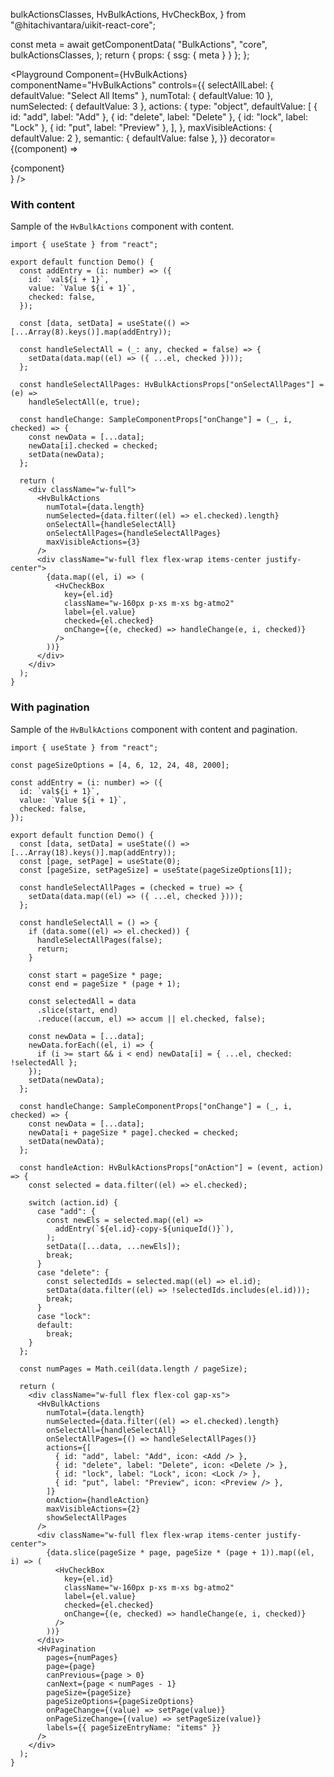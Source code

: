   bulkActionsClasses,
  HvBulkActions,
  HvCheckBox,
} from "@hitachivantara/uikit-react-core";


  const meta = await getComponentData(
    "BulkActions",
    "core",
    bulkActionsClasses,
  );
  return { props: { ssg: { meta } } };
};

<Description />

<Page>

<Playground
  Component={HvBulkActions}
  componentName="HvBulkActions"
  controls={{
    selectAllLabel: { defaultValue: "Select All Items" },
    numTotal: { defaultValue: 10 },
    numSelected: { defaultValue: 3 },
    actions: {
      type: "object",
      defaultValue: [
        { id: "add", label: "Add" },
        { id: "delete", label: "Delete" },
        { id: "lock", label: "Lock" },
        { id: "put", label: "Preview" },
      ],
    },
    maxVisibleActions: { defaultValue: 2 },
    semantic: { defaultValue: false },
  }}
  decorator={(component) => <div className="w-full">{component}</div>}
/>

### With content

Sample of the `HvBulkActions` component with content.

```tsx live
import { useState } from "react";

export default function Demo() {
  const addEntry = (i: number) => ({
    id: `val${i + 1}`,
    value: `Value ${i + 1}`,
    checked: false,
  });

  const [data, setData] = useState(() => [...Array(8).keys()].map(addEntry));

  const handleSelectAll = (_: any, checked = false) => {
    setData(data.map((el) => ({ ...el, checked })));
  };

  const handleSelectAllPages: HvBulkActionsProps["onSelectAllPages"] = (e) =>
    handleSelectAll(e, true);

  const handleChange: SampleComponentProps["onChange"] = (_, i, checked) => {
    const newData = [...data];
    newData[i].checked = checked;
    setData(newData);
  };

  return (
    <div className="w-full">
      <HvBulkActions
        numTotal={data.length}
        numSelected={data.filter((el) => el.checked).length}
        onSelectAll={handleSelectAll}
        onSelectAllPages={handleSelectAllPages}
        maxVisibleActions={3}
      />
      <div className="w-full flex flex-wrap items-center justify-center">
        {data.map((el, i) => (
          <HvCheckBox
            key={el.id}
            className="w-160px p-xs m-xs bg-atmo2"
            label={el.value}
            checked={el.checked}
            onChange={(e, checked) => handleChange(e, i, checked)}
          />
        ))}
      </div>
    </div>
  );
}
```

### With pagination

Sample of the `HvBulkActions` component with content and pagination.

```tsx live
import { useState } from "react";

const pageSizeOptions = [4, 6, 12, 24, 48, 2000];

const addEntry = (i: number) => ({
  id: `val${i + 1}`,
  value: `Value ${i + 1}`,
  checked: false,
});

export default function Demo() {
  const [data, setData] = useState(() => [...Array(18).keys()].map(addEntry));
  const [page, setPage] = useState(0);
  const [pageSize, setPageSize] = useState(pageSizeOptions[1]);

  const handleSelectAllPages = (checked = true) => {
    setData(data.map((el) => ({ ...el, checked })));
  };

  const handleSelectAll = () => {
    if (data.some((el) => el.checked)) {
      handleSelectAllPages(false);
      return;
    }

    const start = pageSize * page;
    const end = pageSize * (page + 1);

    const selectedAll = data
      .slice(start, end)
      .reduce((accum, el) => accum || el.checked, false);

    const newData = [...data];
    newData.forEach((el, i) => {
      if (i >= start && i < end) newData[i] = { ...el, checked: !selectedAll };
    });
    setData(newData);
  };

  const handleChange: SampleComponentProps["onChange"] = (_, i, checked) => {
    const newData = [...data];
    newData[i + pageSize * page].checked = checked;
    setData(newData);
  };

  const handleAction: HvBulkActionsProps["onAction"] = (event, action) => {
    const selected = data.filter((el) => el.checked);

    switch (action.id) {
      case "add": {
        const newEls = selected.map((el) =>
          addEntry(`${el.id}-copy-${uniqueId()}`),
        );
        setData([...data, ...newEls]);
        break;
      }
      case "delete": {
        const selectedIds = selected.map((el) => el.id);
        setData(data.filter((el) => !selectedIds.includes(el.id)));
        break;
      }
      case "lock":
      default:
        break;
    }
  };

  const numPages = Math.ceil(data.length / pageSize);

  return (
    <div className="w-full flex flex-col gap-xs">
      <HvBulkActions
        numTotal={data.length}
        numSelected={data.filter((el) => el.checked).length}
        onSelectAll={handleSelectAll}
        onSelectAllPages={() => handleSelectAllPages()}
        actions={[
          { id: "add", label: "Add", icon: <Add /> },
          { id: "delete", label: "Delete", icon: <Delete /> },
          { id: "lock", label: "Lock", icon: <Lock /> },
          { id: "put", label: "Preview", icon: <Preview /> },
        ]}
        onAction={handleAction}
        maxVisibleActions={2}
        showSelectAllPages
      />
      <div className="w-full flex flex-wrap items-center justify-center">
        {data.slice(pageSize * page, pageSize * (page + 1)).map((el, i) => (
          <HvCheckBox
            key={el.id}
            className="w-160px p-xs m-xs bg-atmo2"
            label={el.value}
            checked={el.checked}
            onChange={(e, checked) => handleChange(e, i, checked)}
          />
        ))}
      </div>
      <HvPagination
        pages={numPages}
        page={page}
        canPrevious={page > 0}
        canNext={page < numPages - 1}
        pageSize={pageSize}
        pageSizeOptions={pageSizeOptions}
        onPageChange={(value) => setPage(value)}
        onPageSizeChange={(value) => setPageSize(value)}
        labels={{ pageSizeEntryName: "items" }}
      />
    </div>
  );
}
```

</Page>
